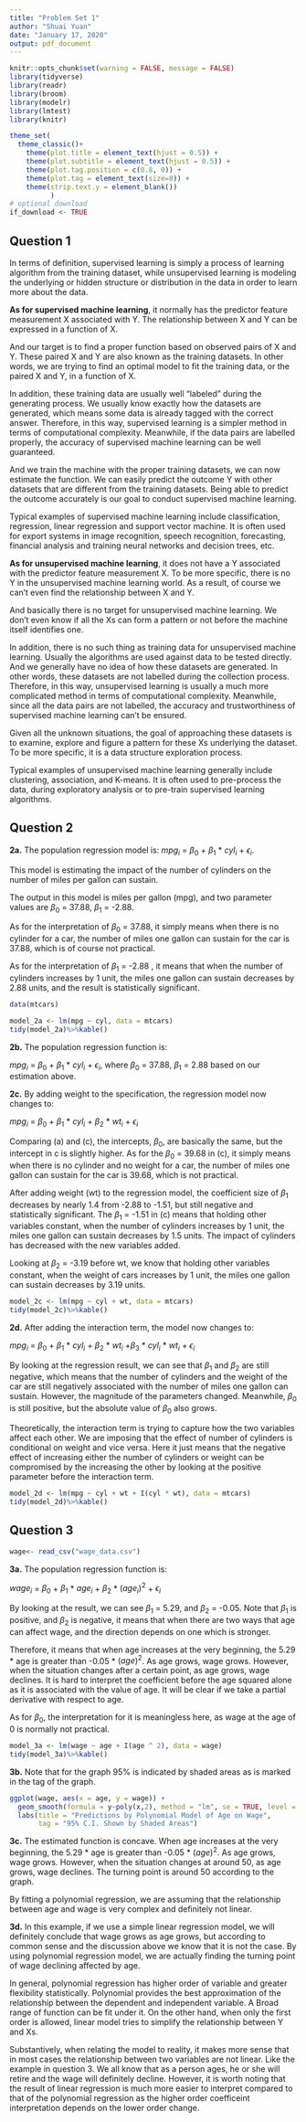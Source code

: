 ```yaml
---
title: "Problem Set 1"
author: "Shuai Yuan"
date: "January 17, 2020"
output: pdf_document
---
```


```r
knitr::opts_chunk$set(warning = FALSE, message = FALSE)
library(tidyverse)
library(readr)
library(broom)
library(modelr)
library(lmtest)
library(knitr)

theme_set(
  theme_classic()+
    theme(plot.title = element_text(hjust = 0.5)) +
    theme(plot.subtitle = element_text(hjust = 0.5)) +
    theme(plot.tag.position = c(0.8, 0)) +
    theme(plot.tag = element_text(size=8)) +
    theme(strip.text.y = element_blank())
          )
# optional download
if_download <- TRUE
```

## Question 1

In terms of definition, supervised learning is simply a process of learning algorithm from the training dataset, while unsupervised learning is modeling the underlying or hidden structure or distribution in the data in order to learn more about the data.

**As for supervised machine learning**, it normally has the predictor feature measurement X associated with Y. The relationship between X and Y can be expressed in a function of X. 

And our target is to find a proper function based on observed pairs of X and Y. These paired X and Y are also known as the training datasets. In other words, we are trying to find an optimal model to fit the training data, or the paired X and Y, in a function of X.   

In addition, these training data are usually well “labeled” during the generating process. We usually know exactly how the datasets are generated, which means some data is already tagged with the correct answer. Therefore, in this way, supervised learning is a simpler method in terms of computational complexity. Meanwhile, if the data pairs are labelled properly, the accuracy of supervised machine learning can be well guaranteed.

And we train the machine with the proper training datasets, we can now estimate the function. We can easily predict the outcome Y with other datasets that are different from the training datasets. Being able to predict the outcome accurately is our goal to conduct supervised machine learning. 

Typical examples of supervised machine learning include classification, regression, linear regression and support vector machine. It is often used for export systems in image recognition, speech recognition, forecasting, financial analysis and training neural networks and decision trees, etc. 
 
**As for unsupervised machine learning**, it does not have a Y associated with the predictor feature measurement X. To be more specific, there is no Y in the unsupervised machine learning world. As a result, of course we can’t even find the relationship between X and Y. 

And basically there is no target for unsupervised machine learning. We don’t even know if all the Xs can form a pattern or not before the machine itself identifies one.

In addition, there is no such thing as training data for unsupervised machine learning. Usually the algorithms are used against data to be tested directly. And we generally have no idea of how these datasets are generated. In other words, these datasets are not labelled during the collection process. Therefore, in this way, unsupervised learning is usually a much more complicated method in terms of computational complexity. Meanwhile, since all the data pairs are not labelled, the accuracy and trustworthiness of supervised machine learning can’t be ensured. 

Given all the unknown situations, the goal of approaching these datasets is to examine, explore and figure a pattern for these Xs underlying the dataset. To be more specific, it is a data structure exploration process.

Typical examples of unsupervised machine learning generally include clustering, association, and K-means. It is often used to pre-process the data, during exploratory analysis or to pre-train supervised learning algorithms.

\pagebreak

## Question 2

**2a.** The population regression model is: $mpg_{i}$ = $\beta_0$ + $\beta_1$ * $cyl_{i}$ + $\epsilon_i$.

This model is estimating the impact of the number of cylinders on the number of miles per gallon can sustain. 

The output in this model is miles per gallon (mpg), and two parameter values are $\beta_0$ = 37.88, $\beta_1$ = -2.88. 

As for the interpretation of $\beta_0$ = 37.88, it simply means when there is no cylinder for a car, the number of miles one gallon can sustain for the car is 37.88, which is of course not practical. 

As for the interpretation of $\beta_1$ = -2.88 , it means that when the number of cylinders increases by 1 unit, the miles one gallon can sustain decreases by 2.88 units, and the result is statistically significant. 

```r
data(mtcars)
```


```r

model_2a <- lm(mpg ~ cyl, data = mtcars)
tidy(model_2a)%>%kable()
```

 **2b.** The population regression function is:

$mpg_{i}$ = $\beta_0$ + $\beta_1$ * $cyl_{i}$ + $\epsilon_i$, where $\beta_0$ = 37.88, $\beta_1$ = 2.88 based on our estimation above. 

**2c.** By adding weight to the specification, the regression model now changes to: 

$mpg_{i}$ = $\beta_0$ + $\beta_1$ * $cyl_{i}$ + $\beta_2$ * $wt_{i}$ + $\epsilon_i$

Comparing (a) and (c), the intercepts, $\beta_0$, are basically the same, but the intercept in c is slightly higher. As for the $\beta_0$ = 39.68 in (c), it simply means when there is no cylinder and no weight for a car, the number of miles one gallon can sustain for the car is 39.68, which is not practical.

After adding weight (wt) to the regression model, the coefficient size of $\beta_1$ decreases by nearly 1.4 from -2.88 to -1.51, but still negative and statistically significant. The $\beta_1$ = -1.51 in (c) means that holding other variables constant, when the number of cylinders increases by 1 unit, the miles one gallon can sustain decreases by 1.5 units. The impact of cylinders has decreased with the new variables added.

Looking at $\beta_2$ = -3.19 before wt, we know that holding other variables constant, when the weight of cars increases by 1 unit, the miles one gallon can sustain decreases by 3.19 units. 

```r

model_2c <- lm(mpg ~ cyl + wt, data = mtcars)
tidy(model_2c)%>%kable()
```

**2d.** After adding the interaction term, the model now changes to: 

$mpg_{i}$ = $\beta_0$ + $\beta_1$ * $cyl_{i}$ + $\beta_2$ * $wt_{i}$ +$\beta_3$ * $cyl_{i}$ *  $wt_{i}$ + $\epsilon_i$

By looking at the regression result, we can see that $\beta_1$ and $\beta_2$ are still negative, which means that the number of cylinders and the weight of the car are still negatively associated with the number of miles one gallon can sustain. However, the magnitude of the parameters changed. Meanwhile, $\beta_0$ is still positive, but the absolute value of $\beta_0$ also grows.


Theoretically, the interaction term is trying to capture how the two variables affect each other. We are imposing that the effect of number of cylinders is conditional on weight and vice versa. Here it just means that the negative effect of increasing either the number of cylinders or weight can be compromised by the increasing the other by looking at the positive parameter before the interaction term.  

```r

model_2d <- lm(mpg ~ cyl + wt + I(cyl * wt), data = mtcars)
tidy(model_2d)%>%kable()
```

## Question 3

```r

wage<- read_csv("wage_data.csv")

```

**3a.** The population regression function is:

$wage_{i}$ = $\beta_0$ + $\beta_1$ * $age_{i}$ + $\beta_2$ * $(age_{i})^{2}$ + $\epsilon_i$

By looking at the result, we can see $\beta_1$ = 5.29, and $\beta_2$ = -0.05. Note that $\beta_1$ is positive, and $\beta_2$ is negative, it means that when there are two ways that age can affect wage, and the direction depends on one which is stronger.

Therefore, it means that when age increases at the very beginning, the 5.29 * age is greater than -0.05 * $(age)^{2}$. As age grows, wage grows. However, when the situation changes after a certain point, as age grows, wage declines. It is hard to interpret the coefficient before the age squared alone as it is associated with the value of age. It will be clear if we take a partial derivative with respect to age.

As for $\beta_0$, the interpretation for it is meaningless here, as wage at the age of 0 is normally not practical. 

```r

model_3a <- lm(wage ~ age + I(age ^ 2), data = wage)
tidy(model_3a)%>%kable()

```

\pagebreak

**3b.** Note that for the graph 95% is indicated by shaded areas as is marked in the tag of the graph.


```r
ggplot(wage, aes(x = age, y = wage)) +
  geom_smooth(formula = y~poly(x,2), method = "lm", se = TRUE, level = 0.95) +
  labs(title = "Predictions by Polynomial Model of Age on Wage",
       tag = "95% C.I. Shown by Shaded Areas")

```

**3c.** The estimated function is concave. When age increases at the very beginning, the 5.29 * age is greater than -0.05 * $(age)^{2}$. As age grows, wage grows. However, when the situation changes at around 50, as age grows, wage declines. The turning point is around 50 according to the graph. 

By fitting a polynomial regression, we are assuming that the relationship between age and wage is very complex and definitely not linear. 

**3d.** In this example, if we use a simple linear regression model, we will definitely conclude that wage grows as age grows, but according to common sense and the discussion above we know that it is not the case. By using polynomial regression model, we are actually finding the turning point of wage declining affected by age. 

In general, polynomial regression has higher order of variable and greater flexibility statistically. Polynomial provides the best approximation of the relationship between the dependent and independent variable. A Broad range of function can be fit under it. On the other hand, when only the first order is allowed, linear model tries to simplify the relationship between Y and Xs.

Substantively, when relating the model to reality, it makes more sense that in most cases the relationship between two variables are not linear. Like the example in question 3. We all know that as a person ages, he or she will retire and the wage will definitely decline. However, it is worth noting that the result of linear regression is much more easier to interpret compared to that of the polynomial regression as the higher order coefficeint interpretation depends on the lower order change. 
